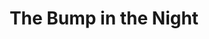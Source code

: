 ---
title: "The Bump in the Night"
subtitle: ""
creator: "Anne Rockwell"
categories: ["cds"]
featuredImage: "../src/assets/images/item/cds/DSC02981-5.png"
views: ["../src/assets/images/item/cds/DSC02981-5.png"]
nextItem: []
---